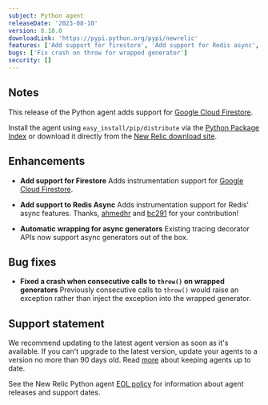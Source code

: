 ```yaml
---
subject: Python agent
releaseDate: '2023-08-10'
version: 8.10.0
downloadLink: 'https://pypi.python.org/pypi/newrelic'
features: ['Add support for firestore', 'Add support for Redis async', 'Add automatic wrapping for async generators']
bugs: ['Fix crash on throw for wrapped generator']
security: []
---
```


## Notes

This release of the Python agent adds support for [Google Cloud Firestore](https://pypi.org/project/google-cloud-firestore/).

Install the agent using `easy_install/pip/distribute` via the [Python Package Index](https://pypi.python.org/pypi/newrelic) or download it directly from the [New Relic download site](https://download.newrelic.com/python_agent/release).

## Enhancements

* **Add support for Firestore**
  Adds instrumentation support for [Google Cloud Firestore](https://pypi.org/project/google-cloud-firestore/).

* **Add support to Redis Async**
  Adds instrumentation support for Redis' async features.  Thanks, [ahmedhr](https://github.com/ahmedhr) and [bc291](https://github.com/bc291) for your contribution!

* **Automatic wrapping for async generators**
  Existing tracing decorator APIs now support async generators out of the box.

## Bug fixes

* **Fixed a crash when consecutive calls to `throw()` on wrapped generators**
  Previously consecutive calls to `throw()` would raise an exception rather than inject the exception into the wrapped generator.

## Support statement

We recommend updating to the latest agent version as soon as it's available. If you can't upgrade to the latest version, update your agents to a version no more than 90 days old. Read [more](/docs/new-relic-solutions/new-relic-one/install-configure/update-new-relic-agent/) about keeping agents up to date.

See the New Relic Python agent [EOL policy](/docs/apm/agents/python-agent/getting-started/python-agent-eol-policy/) for information about agent releases and support dates.
